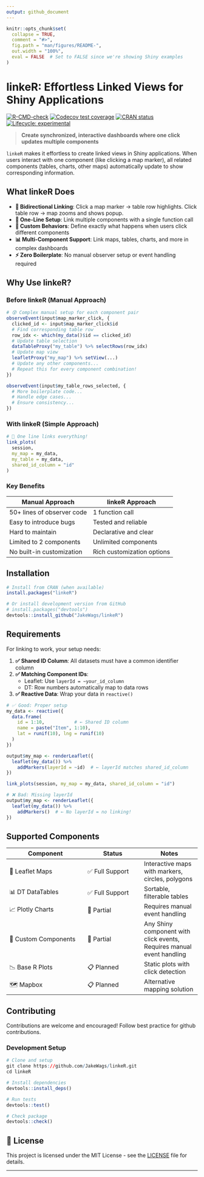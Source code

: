 ```yaml
---
output: github_document
---
```


<!-- README.md is generated from README.Rmd. Please edit that file -->

```r
knitr::opts_chunk$set(
  collapse = TRUE,
  comment = "#>",
  fig.path = "man/figures/README-",
  out.width = "100%",
  eval = FALSE  # Set to FALSE since we're showing Shiny examples
)
```

# linkeR: Effortless Linked Views for Shiny Applications

<!-- badges: start -->
[![R-CMD-check](https://github.com/JakeWags/linkeR/actions/workflows/R-CMD-check.yaml/badge.svg)](https://github.com/JakeWags/linkeR/actions/workflows/R-CMD-check.yaml)
[![Codecov test coverage](https://codecov.io/gh/JakeWags/linkeR/graph/badge.svg)](https://app.codecov.io/gh/JakeWags/linkeR)
[![CRAN status](https://www.r-pkg.org/badges/version/linkeR)](https://CRAN.R-project.org/package=linkeR)
[![Lifecycle: experimental](https://img.shields.io/badge/lifecycle-experimental-orange.svg)](https://lifecycle.r-lib.org/articles/stages.html#experimental)
<!-- badges: end -->

> **Create synchronized, interactive dashboards where one click updates multiple components**

`linkeR` makes it effortless to create linked views in Shiny applications. When users interact with one component (like clicking a map marker), all related components (tables, charts, other maps) automatically update to show corresponding information.

## What linkeR Does

- **🔗 Bidirectional Linking**: Click a map marker → table row highlights. Click table row → map zooms and shows popup.
- **🎯 One-Line Setup**: Link multiple components with a single function call
- **🎨 Custom Behaviors**: Define exactly what happens when users click different components
- **📊 Multi-Component Support**: Link maps, tables, charts, and more in complex dashboards
- **⚡ Zero Boilerplate**: No manual observer setup or event handling required

## Why Use linkeR?

### Before linkeR (Manual Approach)
```r
# 😰 Complex manual setup for each component pair
observeEvent(input$map_marker_click, {
  clicked_id <- input$map_marker_click$id
  # Find corresponding table row
  row_idx <- which(my_data()$id == clicked_id)
  # Update table selection
  dataTableProxy("my_table") %>% selectRows(row_idx)
  # Update map view
  leafletProxy("my_map") %>% setView(...)
  # Update any other components...
  # Repeat this for every component combination!
})

observeEvent(input$my_table_rows_selected, {
  # More boilerplate code...
  # Handle edge cases...
  # Ensure consistency...
})
```

### With linkeR (Simple Approach)
```r
# 🎉 One line links everything!
link_plots(
  session,
  my_map = my_data,
  my_table = my_data,
  shared_id_column = "id"
)
```

### Key Benefits

| Manual Approach | linkeR Approach |
|-----------------|-----------------|
| 50+ lines of observer code | 1 function call |
| Easy to introduce bugs | Tested and reliable |
| Hard to maintain | Declarative and clear |
| Limited to 2 components | Unlimited components |
| No built-in customization | Rich customization options |

## Installation

```r
# Install from CRAN (when available)
install.packages("linkeR")

# Or install development version from GitHub
# install.packages("devtools")
devtools::install_github("JakeWags/linkeR")
```

## Requirements

For linking to work, your setup needs:

1. **✅ Shared ID Column**: All datasets must have a common identifier column
2. **✅ Matching Component IDs**: 
   - Leaflet: Use `layerId = ~your_id_column` 
   - DT: Row numbers automatically map to data rows
3. **✅ Reactive Data**: Wrap your data in `reactive()`

```r
# ✅ Good: Proper setup
my_data <- reactive({
  data.frame(
    id = 1:10,           # ← Shared ID column
    name = paste("Item", 1:10),
    lat = runif(10), lng = runif(10)
  )
})

output$my_map <- renderLeaflet({
  leaflet(my_data()) %>%
    addMarkers(layerId = ~id)  # ← layerId matches shared_id_column
})

link_plots(session, my_map = my_data, shared_id_column = "id")

# ❌ Bad: Missing layerId
output$my_map <- renderLeaflet({
  leaflet(my_data()) %>%
    addMarkers()  # ← No layerId = no linking!
})
```

## Supported Components

| Component | Status | Notes |
|-----------|--------|--------|
| 📍 Leaflet Maps | ✅ Full Support | Interactive maps with markers, circles, polygons |
| 📊 DT DataTables | ✅ Full Support | Sortable, filterable tables |
| 📈 Plotly Charts | 🔄 Partial | Requires manual event handling |
| 🧷 Custom Components | 🔄 Partial | Any Shiny component with click events, Requires manual event handling |
| 📉 Base R Plots | 📋 Planned | Static plots with click detection |
| 🗺️ Mapbox | 📋 Planned | Alternative mapping solution |

## Contributing

Contributions are welcome and encouraged! Follow best practice for github contributions.

### Development Setup
```r
# Clone and setup
git clone https://github.com/JakeWags/linkeR.git
cd linkeR

# Install dependencies
devtools::install_deps()

# Run tests
devtools::test()

# Check package
devtools::check()
```

## 📝 License

This project is licensed under the MIT License - see the [LICENSE](LICENSE) file for details.

---
